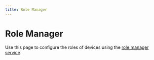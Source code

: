 ```yaml
---
title: Role Manager
---
```



# Role Manager

Use this page to configure the roles of devices using the [role manager service](/services/rolemanager/).

<RoleManager clearRoles={true} />